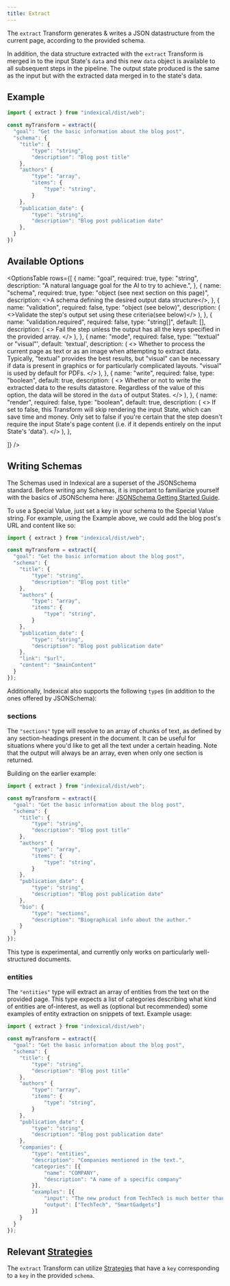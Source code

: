 ```yaml
---
title: Extract
---
```



The `extract` Transform generates & writes a JSON datastructure from the current page, according to the provided schema.

In addition, the data structure extracted with the `extract` Transform is merged in to the input State's `data` and this new `data` object is available to all subsequent steps in the pipeline. The output state produced is the same as the input but with the extracted data merged in to the state's data.

## Example

```ts
import { extract } from "indexical/dist/web";

const myTransform = extract({
  "goal": "Get the basic information about the blog post",
  "schema": {
    "title": {
        "type": "string",
        "description": "Blog post title"
    },
    "authors" {
        "type": "array",
        "items": {
            "type": "string",
        }
    },
    "publication_date": {
        "type": "string",
        "description": "Blog post publication date"
    },
  }
})
```

## Available Options

<OptionsTable
  rows={[
    {
      name: "goal",
      required: true,
      type: "string",
      description: "A natural language goal for the AI to try to achieve.",
    },
    {
      name: "schema",
      required: true,
      type: "object (see next section on this page)",
      description: <>A schema defining the desired output data structure</>,
    },
    {
      name: "validation",
      required: false,
      type: "object (see below)",
      description: (
        <>Validate the step's output set using these criteria(see below)</>
      ),
    },
    {
      name: "validation.required",
      required: false,
      type: "string[]",
      default: [],
      description: (
        <>
          Fail the step unless the output has all the keys specified in the
          provided array.
        </>
      ),
    },
    {
      name: "mode",
      required: false,
      type: '"textual" or "visual"',
      default: 'textual',
      description: (
        <>
          Whether to process the current page as text or as an image when
          attempting to extract data. Typically, "textual" provides the best
          results, but "visual" can be necessary if data is present in graphics
          or for particularly complicated layouts. "visual" is used by default
          for PDFs.
        </>
      ),
    },
    {
      name: "write",
      required: false,
      type: "boolean",
      default: true,
      description: (
        <>
          Whether or not to write the extracted data to the results datastore.
          Regardless of the value of this option, the data will be stored in the
          `data` of output States.
        </>
      ),
    },
    {
      name: "render",
      required: false,
      type: "boolean",
      default: true,
      description: (
        <>
            If set to false, this Transform will skip rendering the input State, which can save time and money. Only set to false if you're certain that the step doesn't require the input State's page content (i.e. if it depends entirely on the input State's 'data').
        </>
      ),
    },

]}
/>

## Writing Schemas

The Schemas used in Indexical are a superset of the JSONSchema standard. Before writing any Schemas, it is important to familiarize yourself with the basics of JSONSchema here: [JSONSchema Getting Started Guide](https://json-schema.org/learn/getting-started-step-by-step).

To use a Special Value, just set a key in your schema to the Special Value string. For example, using the Example above, we could add the blog post's URL and content like so:

```ts
import { extract } from "indexical/dist/web";

const myTransform = extract({
  "goal": "Get the basic information about the blog post",
  "schema": {
    "title": {
        "type": "string",
        "description": "Blog post title"
    },
    "authors" {
        "type": "array",
        "items": {
            "type": "string",
        }
    },
    "publication_date": {
        "type": "string",
        "description": "Blog post publication date"
    },
    "link": "$url",
    "content": "$mainContent"
  }
});
```

Additionally, Indexical also supports the following `type`s (in addition to the ones offered by JSONSchema):

### sections

The `"sections"` type will resolve to an array of chunks of text, as defined by any section-headings present in the document. It can be useful for situations where you'd like to get all the text under a certain heading. Note that the output will always be an array, even when only one section is returned.

Building on the earlier example:

```ts
import { extract } from "indexical/dist/web";

const myTransform = extract({
  "goal": "Get the basic information about the blog post",
  "schema": {
    "title": {
        "type": "string",
        "description": "Blog post title"
    },
    "authors" {
        "type": "array",
        "items": {
            "type": "string",
        }
    },
    "publication_date": {
        "type": "string",
        "description": "Blog post publication date"
    },
    "bio": {
        "type": "sections",
        "description": "Biographical info about the author."
    }
  }
});
```

This type is experimental, and currently only works on particularly well-structured documents.

### entities

The `"entities"` type will extract an array of entities from the text on the provided page. This type expects a list of categories describing what kind of entities are of-interest, as well as (optional but recommended) some examples of entity extraction on snippets of text. Example usage:

```ts
import { extract } from "indexical/dist/web";

const myTransform = extract({
  "goal": "Get the basic information about the blog post",
  "schema": {
    "title": {
        "type": "string",
        "description": "Blog post title"
    },
    "authors" {
        "type": "array",
        "items": {
            "type": "string",
        }
    },
    "publication_date": {
        "type": "string",
        "description": "Blog post publication date"
    },
    "companies": {
        "type": "entities",
        "description": "Companies mentioned in the text.",
        "categories": [{
            "name": "COMPANY",
            "description": "A name of a specific company"
        }],
        "examples": [{
            "input": "The new product from TechTech is much better than the old one from their competitor SmartGadgets.",
            "output": ["TechTech", "SmartGadgets"]
        }]
    }
  }
});
```

## Relevant [Strategies](/start/strategies)

The `extract` Transform can utilize [Strategies](/start/strategies) that have a `key` corresponding to a `key` in the provided `schema`.
